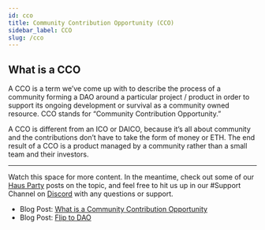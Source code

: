 ```yaml
---
id: cco
title: Community Contribution Opportunity (CCO)
sidebar_label: CCO
slug: /cco
---
```


## What is a CCO

A CCO is a term we’ve come up with to describe the process of a community forming a DAO around a particular project / product in order to support its ongoing development or survival as a community owned resource. CCO stands for “Community Contribution Opportunity.”

A CCO is different from an ICO or DAICO, because it’s all about community and the contributions don’t have to take the form of money or ETH. The end result of a CCO is a product managed by a community rather than a small team and their investors.

---

Watch this space for more content. In the meantime, check out some of our [Haus Party](https://daohaus.substack.com/) posts on the topic, and feel free to hit us up in our #Support Channel on [Discord](https://discord.gg/daohaus) with any questions or support.

- Blog Post: [What is a Community Contribution Opportunity](https://daohaus.substack.com/p/-what-is-a-community-contribution)
- Blog Post: [Flip to DAO](https://daohaus.substack.com/p/flip-to-dao-decentralize-your-project)
